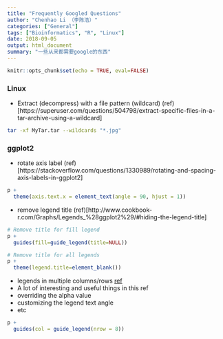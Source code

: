 ```yaml
---
title: "Frequently Googled Questions"
author: "Chenhao Li （李陈浩）"
categories: ["General"]
tags: ["Bioinformatics", "R", "Linux"]
date: 2018-09-05
output: html_document
summary: "一些从来都需要google的东西"
---
```


```r
knitr::opts_chunk$set(echo = TRUE, eval=FALSE)
```

### Linux

 - Extract (decompress) with a file pattern (wildcard) (ref)[https://superuser.com/questions/504798/extract-specific-files-in-a-tar-archive-using-a-wildcard]

```sh
tar -xf MyTar.tar --wildcards "*.jpg"
```

### ggplot2

 - rotate axis label (ref)[https://stackoverflow.com/questions/1330989/rotating-and-spacing-axis-labels-in-ggplot2]

```r
p + 
  theme(axis.text.x = element_text(angle = 90, hjust = 1))
```

 - remove legend title (ref)[http://www.cookbook-r.com/Graphs/Legends_%28ggplot2%29/#hiding-the-legend-title]

```r
# Remove title for fill legend
p + 
  guides(fill=guide_legend(title=NULL))

# Remove title for all legends
p + 
  theme(legend.title=element_blank())
```

 - legends in multiple columns/rows [ref](https://ggplot2.tidyverse.org/reference/guide_legend.html) 
 - A lot of interesting and useful things in this ref
  - overriding the alpha value
  - customizing the legend text angle 
  - etc

```r
p + 
  guides(col = guide_legend(nrow = 8))
```